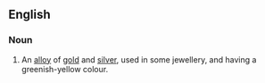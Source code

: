 ==English==

===Noun===
{{en-noun|-}}

# An [[alloy]] of [[gold]] and [[silver]], used in some jewellery, and having a greenish-yellow colour.
#: {{synonyms|en|electrum}}